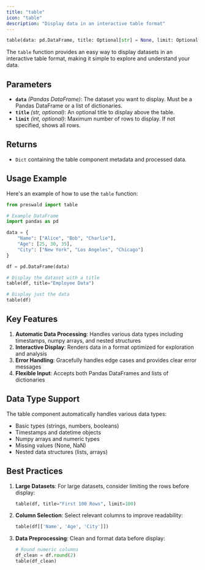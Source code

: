 ```yaml
---
title: "table"
icon: "table"
description: "Display data in an interactive table format"
---
```


```python
table(data: pd.DataFrame, title: Optional[str] = None, limit: Optional[int] = None) -> Dict
```

The `table` function provides an easy way to display datasets in an interactive table format, making it simple to explore and understand your data.

## Parameters

- **`data`** _(Pandas DataFrame)_: The dataset you want to display. Must be a Pandas DataFrame or a list of dictionaries.
- **`title`** _(str, optional)_: An optional title to display above the table.
- **`limit`** _(int, optional)_: Maximum number of rows to display. If not specified, shows all rows.

## Returns

- `Dict` containing the table component metadata and processed data.

## Usage Example

Here's an example of how to use the `table` function:

```python
from preswald import table

# Example DataFrame
import pandas as pd

data = {
    "Name": ["Alice", "Bob", "Charlie"],
    "Age": [25, 30, 35],
    "City": ["New York", "Los Angeles", "Chicago"]
}

df = pd.DataFrame(data)

# Display the dataset with a title
table(df, title="Employee Data")

# Display just the data
table(df)
```

## Key Features

1. **Automatic Data Processing**: Handles various data types including timestamps, numpy arrays, and nested structures
2. **Interactive Display**: Renders data in a format optimized for exploration and analysis
3. **Error Handling**: Gracefully handles edge cases and provides clear error messages
4. **Flexible Input**: Accepts both Pandas DataFrames and lists of dictionaries

## Data Type Support

The table component automatically handles various data types:
- Basic types (strings, numbers, booleans)
- Timestamps and datetime objects
- Numpy arrays and numeric types
- Missing values (None, NaN)
- Nested data structures (lists, arrays)

## Best Practices

1. **Large Datasets**: For large datasets, consider limiting the rows before display:
   ```python
   table(df, title="First 100 Rows", limit=100)
   ```

2. **Column Selection**: Select relevant columns to improve readability:
   ```python
   table(df[['Name', 'Age', 'City']])
   ```

3. **Data Preprocessing**: Clean and format data before display:
   ```python
   # Round numeric columns
   df_clean = df.round(2)
   table(df_clean)
   ```
